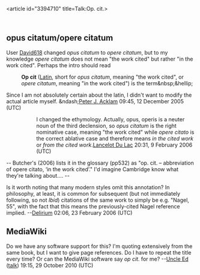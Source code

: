 <article id="3394710" title=Talk:Op. cit.>
	<talkpage id="3394710" title="Talk:Op. cit.">
{{WikiProject France|class=Start|importance=Low}}

== opus citatum/opere citatum ==
User [[User:David618|David618]] changed ''opus citatum'' to ''opere citatum'', but to my knowledge ''opere citatum'' does not mean &quot;the work cited&quot; but rather &quot;in the work cited&quot;. Perhaps the intro should read
:'''Op cit''' ([[Latin]], short for ''opus citatum'', meaning &quot;the work cited&quot;, or ''opere citatum'', meaning &quot;in the work cited&quot;) is the term&amp;nbsp;&amp;hellip;
Since I am not absolutely certain about the latin, I didn't want to modify the actual article myself. &amp;ndash;[[User:Pjacklam|Peter J. Acklam]] 09:45, 12 December 2005 (UTC)
::I changed the ethymology. Actually, opus, operis is a neuter noun of the third declension, so ''opus citatum'' is the right nominative case, meaning &quot;the work cited&quot; while ''opere citato'' is the correct ablative case and therefore means ''in the cited work'' or ''from the cited work''.[[User:Lancelot Du Lac|Lancelot Du Lac]] 20:31, 9 February 2006 (UTC)

--
Butcher's (2006) lists it in the glossary (pp532) as &quot;op. cit. – abbreviation of opere citato, ‘in the work cited’.&quot; I'd imagine Cambridge know what they're talking about....
--




Is it worth noting that many modern styles omit this annotation?  In philosophy, at least, it is common for subsequent (but not immediately following, so not ''Ibid'') citations of the same work to simply be e.g. &quot;Nagel, 55&quot;, with the fact that this means the previously-cited Nagel reference implied. --[[User:Delirium|Delirium]] 02:06, 23 February 2006 (UTC)

==MediaWiki==

Do we have any software support for this? I'm quoting extensively from the same book, but I want to give page references. Do I have to repeat the title every time? Or can the MediaWiki software say ''op cit.'' for me? --[[User:Ed Poor|Uncle Ed]] ([[User talk:Ed Poor|talk]]) 19:15, 29 October 2010 (UTC)
	</talkpage>
</article>